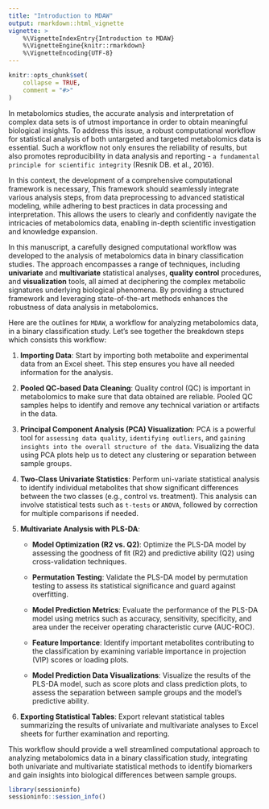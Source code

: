 ```yaml
---
title: "Introduction to MDAW"
output: rmarkdown::html_vignette
vignette: >
    %\VignetteIndexEntry{Introduction to MDAW}
    %\VignetteEngine{knitr::rmarkdown}
    %\VignetteEncoding{UTF-8}
---
```


```r
knitr::opts_chunk$set(
    collapse = TRUE,
    comment = "#>"
)
```

In metabolomics studies, the accurate analysis and interpretation
of complex data sets is of utmost importance in order to obtain meaningful 
biological insights. To address this issue, a robust computational workflow 
for statistical analysis of both untargeted and targeted metabolomics data 
is essential. Such a workflow not only ensures the reliability of results, but 
also promotes reproducibility in data analysis and reporting - `a fundamental
principle for scientific integrity` (Resnik DB. et al., 2016). 

In this context, the development of a comprehensive computational framework 
is necessary, This framework should seamlessly integrate various analysis 
steps, from data preprocessing to advanced statistical modeling, while adhering 
to best practices in data processing and interpretation. This allows the users 
to clearly and confidently navigate the intricacies of metabolomics data, 
enabling in-depth scientific investigation and knowledge expansion. 

In this manuscript, a carefully designed computational workflow was developed
to the analysis of metabolomics data in binary classification studies. 
The approach encompasses a range of techniques, including **univariate** 
and **multivariate** statistical analyses, **quality control** procedures, 
and **visualization** tools, all aimed at deciphering the complex metabolic 
signatures underlying biological phenomena. By providing a structured 
framework and leveraging state-of-the-art methods enhances the robustness 
of data analysis in metabolomics.

Here are the outlines for `MDAW`, a workflow for analyzing metabolomics data, 
in a binary classification study. 
Let's see together the breakdown steps which consists this workflow:

1. **Importing Data**: Start by importing both metabolite and experimental data
from an Excel sheet. This step ensures you have all needed information 
for the analysis.

2. **Pooled QC-based Data Cleaning**: Quality control (QC) is important 
in metabolomics to make sure that data obtained are reliable. 
Pooled QC samples helps to identify and remove any technical variation 
or artifacts in the data.

3. **Principal Component Analysis (PCA) Visualization**: PCA is a powerful 
tool for `assessing data quality`, `identifying outliers`, 
and `gaining insights into the overall structure of the data`. 
Visualizing the data using PCA plots help us to detect any clustering 
or separation between sample groups.

4. **Two-Class Univariate Statistics**: Perform uni-variate statistical 
analysis to identify individual metabolites that show significant differences
between the two classes (e.g., control vs. treatment). This analysis can
involve statistical tests such as `t-tests` or `ANOVA`, followed 
by correction for multiple comparisons if needed.

5. **Multivariate Analysis with PLS-DA**:

    - **Model Optimization (R2 vs. Q2)**: Optimize the PLS-DA model by assessing
    the goodness of fit (R2) and predictive ability (Q2) using cross-validation
    techniques.

    - **Permutation Testing**: Validate the PLS-DA model by permutation testing
    to assess its statistical significance and guard against overfitting.

    - **Model Prediction Metrics**: Evaluate the performance of the PLS-DA model
    using metrics such as accuracy, sensitivity, specificity, and area under
    the receiver operating characteristic curve (AUC-ROC).

    - **Feature Importance**: Identify important metabolites contributing
    to the classification by examining variable importance in projection (VIP)
    scores or loading plots.

    - **Model Prediction Data Visualizations**: Visualize the results
    of the PLS-DA model, such as score plots and class prediction plots,
    to assess the separation between sample groups
    and the model's predictive ability.

6. **Exporting Statistical Tables**: Export relevant statistical tables
summarizing the results of univariate and multivariate analyses
to Excel sheets for further examination and reporting.

This workflow should provide a well streamlined computational approach
to analyzing metabolomics data in a binary classification study,
integrating both univariate and multivariate statistical methods
to identify biomarkers and gain insights into biological differences
between sample groups.


```r
library(sessioninfo)
sessioninfo::session_info()
```




